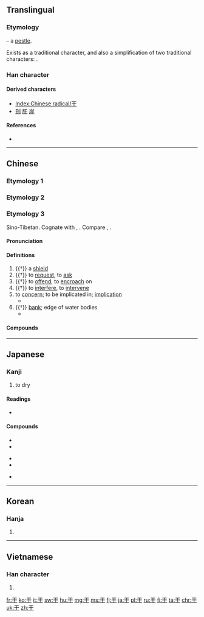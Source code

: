 {{also|乾|幹|于|午|千|半|𡕒}}
==Translingual==
{{stroke order|strokes=3}}
{{stroke order|type=animate}}
{{zh-forms}}

===Etymology===
{{liushu|p}} – a [[pestle]].

Exists as a traditional character, and also a simplification of two traditional characters: {{Han simp|乾|a=幹}}.

{{Han etyl}}

===Han character===
{{Han char|rn=51|rad=干|as=00|sn=3|four=1040<sub>0</sub>|canj=一十 (MJ)}}

====Derived characters====
* [[Index:Chinese radical/干]]
* [[刊]] [[肝]] [[岸]]

====References====
* {{Han ref|kx=0339.010|dkj=09165|dj=0645.220|hdz=10405.050|uh=5E72|ud=24178|bh=A47A|bd=42106}}

----

==Chinese==

===Etymology 1===
{{zh-see|乾||dry}}

===Etymology 2===
{{zh-see|幹||to do, to work}}

===Etymology 3===
{{zh-forms}}

Sino-Tibetan. Cognate with {{zh-l|扞|to shield; to protect}}, {{zh-l|閈|gate}}. Compare {{etyl|bo|-}} {{m|bo|འགལ་བ||to go against, to violate, to contradict}}, {{etyl|my|-}} {{m|my|ကာ||shield; to shield; to block}}.

====Pronunciation====
{{zh-pron
|m=gān
|c=gon1
|h=pfs=kôn
|md=găng
|mn=kan
|w=1koe
|mc=y
|cat=n,a,v,adv
}}

====Definitions====
{{zh-hanzi}}

# {{†}} a [[shield]]
# {{†}} to [[request]], to [[ask]]
# {{†}} to [[offend]], to [[encroach]] on
# {{†}} to [[interfere]], to [[intervene]]
# to [[concern]]; to be implicated in; [[implication]]
#* {{zh-usex|这 事 与 我 无 '''干'''{gān}。|It has nothing '''to do''' with me.|link=y}}
# {{†}} [[bank]]; edge of water bodies
#* {{zh-l|江干||river bank}}

====Compounds====
{{der3
| {{zh-l|干犯|to encroach on}}
| {{zh-l|干戈|weapons of war}}
| {{zh-l|干支|the Heavenly Stems and Earthly Branches}}
| {{zh-l|干連|implication}}
| {{zh-l|干擾|to interfere}}
| {{zh-l|干擾素|interferon}}
| {{zh-l|干涉|to intervene}}
| {{zh-l|干涉現象|interference}}
| {{zh-l|干係|implication}}
| {{zh-l|干預}}, {{zh-l|干與|to intervene}}
| {{zh-l|干云蔽日|tall trees covering the sun}}
| {{zh-l|干證|witness}}
}}

----

==Japanese==

===Kanji===
{{ja-kanji|grade=6|rs=干00}}

# to dry

====Readings====
* {{ja-readings|on=[[かん]] (kan)|kun=[[ほす]] (hosu), [[ひる]] (hiru), [[おかす]] (okasu)}}

====Compounds====
{{top3}}
* {{l|ja|sc=Jpan|干戈|tr=かんか, kanka}}
* {{l|ja|sc=Jpan|干害|tr=かんがい, kangai}}
{{mid3}}
* {{l|ja|sc=Jpan|干渉|tr=かんしょう, kanshō}}
* {{l|ja|sc=Jpan|干魃|tr=かんばつ, kanbatsu}}
{{mid3}}
* {{l|ja|sc=Jpan|干天|tr=かんてん, kanten}}
{{bottom}}

----

==Korean==

===Hanja===
{{ko-hanja|hangeul=[[간]], [[강]]|rv=gan, gang|mr=kan, kang}}

# {{defn|lang=ko|sort=干00}}

----

==Vietnamese==

===Han character===
{{vi-hantu|[[can]], [[cơn]], [[càn]], [[cán]]|rs=干00}}

# {{defn|lang=vi|sort=干00}}

[[Category:CJKV radicals| ]]

[[fr:干]]
[[ko:干]]
[[it:干]]
[[sw:干]]
[[hu:干]]
[[mg:干]]
[[ms:干]]
[[fj:干]]
[[ja:干]]
[[pl:干]]
[[ru:干]]
[[fi:干]]
[[ta:干]]
[[chr:干]]
[[uk:干]]
[[zh:干]]